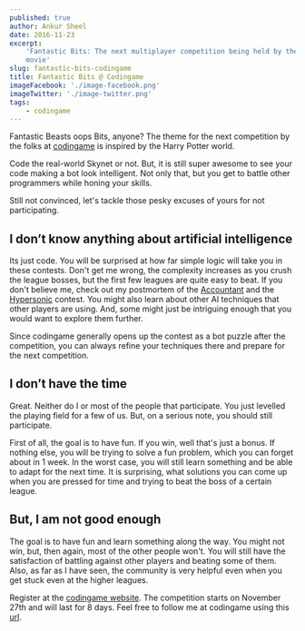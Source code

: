 ```yaml
---
published: true
author: Ankur Sheel
date: 2016-11-23
excerpt:
    'Fantastic Bits: The next multiplayer competition being held by the folks at codingame based on the Fantastic Beasts
    movie'
slug: fantastic-bits-codingame
title: Fantastic Bits @ Codingame
imageFacebook: './image-facebook.png'
imageTwitter: './image-twitter.png'
tags:
    - codingame
---
```


Fantastic Beasts oops Bits, anyone? The theme for the next competition by the folks at
[codingame](http://www.codingame.com) is inspired by the Harry Potter world.

Code the real-world Skynet or not. But, it is still super awesome to see your code making a bot look intelligent. Not
only that, but you get to battle other programmers while honing your skills.

Still not convinced, let's tackle those pesky excuses of yours for not participating.

## I don’t know anything about artificial intelligence

Its just code. You will be surprised at how far simple logic will take you in these contests. Don't get me wrong, the
complexity increases as you crush the league bosses, but the first few leagues are quite easy to beat. If you don't
believe me, check out my postmortem of the [Accountant](../accountant-codingame-ai-contest-postmortem/) and the
[Hypersonic](../hypersonic-codingame-ai-contest-postmortem/) contest. You might also learn about other AI techniques
that other players are using. And, some might just be intriguing enough that you would want to explore them further.

Since codingame generally opens up the contest as a bot puzzle after the competition, you can always refine your
techniques there and prepare for the next competition.

## I don’t have the time

Great. Neither do I or most of the people that participate. You just levelled the playing field for a few of us. But, on
a serious note, you should still participate.

First of all, the goal is to have fun. If you win, well that's just a bonus. If nothing else, you will be trying to
solve a fun problem, which you can forget about in 1 week. In the worst case, you will still learn something and be able
to adapt for the next time. It is surprising, what solutions you can come up when you are pressed for time and trying to
beat the boss of a certain league.

## But, I am not good enough

The goal is to have fun and learn something along the way. You might not win, but, then again, most of the other people
won't. You will still have the satisfaction of battling against other players and beating some of them. Also, as far as
I have seen, the community is very helpful even when you get stuck even at the higher leagues.

Register at the [codingame website](https://www.codingame.com/contests/fantastic-bits). The competition starts on
November 27th and will last for 8 days. Feel free to follow me at codingame using this
[url](https://www.codingame.com/servlet/urlinvite?u=1506970).
